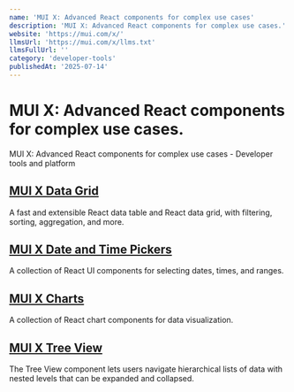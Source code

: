 ```yaml
---
name: 'MUI X: Advanced React components for complex use cases'
description: 'MUI X: Advanced React components for complex use cases.'
website: 'https://mui.com/x/'
llmsUrl: 'https://mui.com/x/llms.txt'
llmsFullUrl: ''
category: 'developer-tools'
publishedAt: '2025-07-14'
---
```


# MUI X: Advanced React components for complex use cases.

MUI X: Advanced React components for complex use cases - Developer tools and platform

## [MUI X Data Grid](https://mui.com/x/react-data-grid/)

A fast and extensible React data table and React data grid, with filtering, sorting, aggregation, and more.

## [MUI X Date and Time Pickers](https://mui.com/x/react-date-pickers/)

A collection of React UI components for selecting dates, times, and ranges.

## [MUI X Charts](https://mui.com/x/react-charts/)

A collection of React chart components for data visualization.

## [MUI X Tree View](https://mui.com/x/react-tree-view/)

The Tree View component lets users navigate hierarchical lists of data with nested levels that can be expanded and collapsed.

